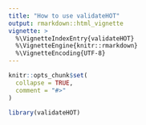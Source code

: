 ```yaml
---
title: "How to use validateHOT"
output: rmarkdown::html_vignette
vignette: >
  %\VignetteIndexEntry{validateHOT}
  %\VignetteEngine{knitr::rmarkdown}
  %\VignetteEncoding{UTF-8}
---
```


```r
knitr::opts_chunk$set(
  collapse = TRUE,
  comment = "#>"
)
```

```r
library(validateHOT)
```
